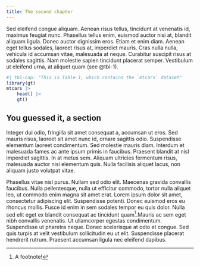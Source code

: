 ```yaml
---
title: The second chapter
---
```


Sed eleifend congue aliquam. Aenean risus tellus, tincidunt at venenatis id, maximus feugiat nunc. Phasellus tellus enim, euismod auctor nisi at, blandit aliquam ligula. Donec auctor dignissim eros. Etiam et enim diam. Aenean eget tellus sodales, laoreet risus at, imperdiet mauris. Cras nulla nulla, vehicula id accumsan vitae, malesuada at neque. Curabitur suscipit risus at sodales sagittis. Nam molestie sapien tincidunt placerat semper. Vestibulum ut eleifend urna, at aliquet quam (see @tbl-1).


```r
#| tbl-cap: "This is Table 1, which contains the `mtcars` dataset"
library(gt)
mtcars |>
    head() |>
    gt()
```

## You guessed it, a section

Integer dui odio, fringilla sit amet consequat a, accumsan ut eros. Sed mauris risus, laoreet sit amet nunc id, ornare sagittis odio. Suspendisse elementum laoreet condimentum. Sed molestie mauris diam. Interdum et malesuada fames ac ante ipsum primis in faucibus. Praesent blandit at nisl imperdiet sagittis. In at metus sem. Aliquam ultricies fermentum risus, malesuada auctor nisi elementum quis. Nulla facilisis aliquet lacus, non aliquam justo volutpat vitae.

Phasellus vitae nisl purus. Nullam sed odio elit. Maecenas gravida convallis faucibus. Nulla pellentesque, nulla ut efficitur commodo, tortor nulla aliquet leo, ut commodo enim magna sit amet erat. Lorem ipsum dolor sit amet, consectetur adipiscing elit. Suspendisse potenti. Donec euismod eros eu rhoncus mollis. Fusce id enim in sem sodales tempor eu quis dolor. Nulla sed elit eget ex blandit consequat ac tincidunt quam^[A footnote!].Mauris ac sem eget nibh convallis venenatis. Ut ullamcorper egestas condimentum. Suspendisse ut pharetra neque. Donec scelerisque at odio et congue. Sed quis turpis at velit vestibulum sollicitudin eu ut elit. Suspendisse placerat hendrerit rutrum. Praesent accumsan ligula nec eleifend dapibus.
